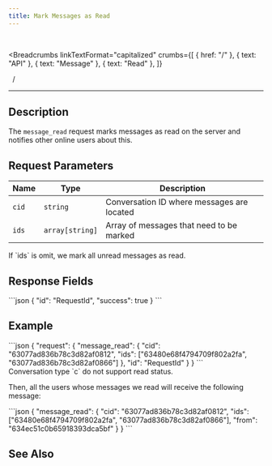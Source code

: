 ```yaml
---
title: Mark Messages as Read
---
```


<br />



<Breadcrumbs
  linkTextFormat="capitalized"
  crumbs={[
    { href: "/" },
    { text: "API" },
    { text: "Message" },
    { text: "Read" },
  ]}
>
  <Icon slot="index" name="seti:powershell" />
  <span slot="separator">&nbsp;&nbsp;/&nbsp;</span>
</Breadcrumbs>

---


## Description

> <Badge text="wss" variant="tip" size="large" />
> <Badge text="message_read" size="large" />

The `message_read` request marks messages as read on the server and notifies other online users about this.

## Request Parameters

| Name  | Type            | Description                                |
| ----- | --------------- | ------------------------------------------ |
| `cid` | `string`        | Conversation ID where messages are located |
| `ids` | `array[string]` | Array of messages that need to be marked   |

<Aside>If `ids` is omit, we mark all unread messages as read.</Aside>

## Response Fields

<Tabs>
  <TabItem label="Response">
```json
{
  "id": "RequestId",
  "success": true
}
```
  </TabItem>
</Tabs>

## Example

<Tabs>
  <TabItem label="Request">
```json
{
  "request": {
    "message_read": {
      "cid": "63077ad836b78c3d82af0812",
      "ids": ["63480e68f4794709f802a2fa", "63077ad836b78c3d82af0866"]
    },
    "id": "RequestId"
  }
}
```
  </TabItem>
</Tabs>

<Aside type="caution">Conversation type `c` do not support read status.</Aside>

Then, all the users whose messages we read will receive the following message:

<Tabs>
  <TabItem label="Event">
```json
{
  "message_read": {
    "cid": "63077ad836b78c3d82af0812",
    "ids": ["63480e68f4794709f802a2fa", "63077ad836b78c3d82af0866"],
    "from": "634ec51c0b65918393dca5bf"
  }
}
```
  </TabItem>  
</Tabs>

## See Also

<LinkCard
  title="SAMA chat server API: Messages"
  href="https://medium.com/sama-communications/sama-chat-server-api-messages-dc00e9684dc0"
  description="Based on ease of use, and with easy-to-understand documentation and articles on how to set up and use our APIs, we want to show that it is REAL to build communication into your application."
/>
<LinkCard
  title="DataBase Records"
  href="/deployment/db-records/"
  description="Collection of complete objects stored in the database."
/>

<script
  src="https://giscus.app/client.js"
  data-repo="Oleksandr1414/cathedra-slytherin"
  data-repo-id="R_kgDOI8uafg"
  data-category="[ВВЕДІТЬ CATEGORY NAME]"
  data-category-id="[ВВЕДІТЬ CATEGORY ID]"
  data-mapping="pathname"
  data-strict="0"
  data-reactions-enabled="1"
  data-emit-metadata="0"
  data-input-position="bottom"
  data-theme="preferred_color_scheme"
  data-lang="uk"
  crossorigin="anonymous"
  async
></script>
